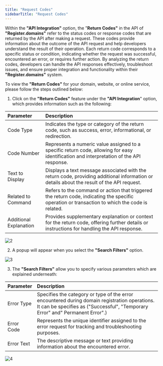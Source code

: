 ```yaml
---
title: "Request Codes"
sidebarTitle: "Request Codes"
---
```


Within the **"API Integration"** option, the "**Return Codes"**  in the API of **"Register.domains"** refer to the status codes or response codes that are returned by the API after making a request. These codes provide information about the outcome of the API request and help developers understand the result of their operation. Each return code corresponds to a specific status or condition, indicating whether the request was successful, encountered an error, or requires further action. By analyzing the return codes, developers can handle the API responses effectively, troubleshoot issues, and ensure proper integration and functionality within their **"Register.domains"** system.

To view the **"Return Codes"** for your domain, website, or online service, please follow the steps outlined below:

1. Click on the **"Return Codes"** feature under the **"API Integration**" option, which provides information such as the following:

| Parameter              | Description                                                                                                                                    |
| :--------------------- | :--------------------------------------------------------------------------------------------------------------------------------------------- |
| Code Type              | Indicates the type or category of the return code, such as success, error, informational, or redirection.                                      |
| Code Number            | Represents a numeric value assigned to a specific return code, allowing for easy identification and interpretation of the API response.        |
| Text to Display        | Displays a text message associated with the return code, providing additional information or details about the result of the API request.      |
| Related to Command     | Refers to the command or action that triggered the return code, indicating the specific operation or transaction to which the code is related. |
| Additional Explanation | Provides supplementary explanation or context for the return code, offering further details or instructions for handling the API response.     |

![2](/images/apiimages/2.png)

2. A popup will appear when you select the  **"Search Filters"** option.

![3](/images/apiimages/3.png)

3. The **"Search Filters"** allow you to specify various parameters which are explained underneath:

| Parameter  | Description                                                                                                                                                                    |
| :--------- | :----------------------------------------------------------------------------------------------------------------------------------------------------------------------------- |
| Error Type | Specifies the category or type of the error encountered during domain registration operations. It can be specifies as ("Successful", "Temporary Error" and" Permanent Error".) |
| Error Code | Represents the unique identifier assigned to the error request for tracking and troubleshooting purposes.                                                                      |
| Error Text | The descriptive message or text providing information about the encountered error.                                                                                             |

![4](/images/apiimages/4.png)
